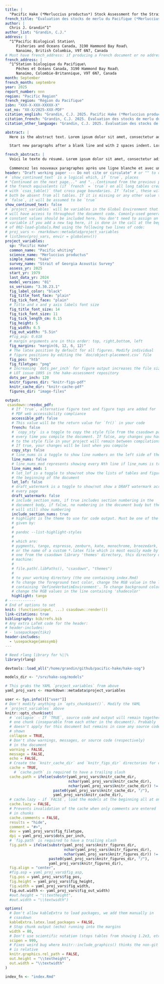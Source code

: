 ```yaml
---
title: |
  "Pacific Hake (*Merluccius productus*) Stock Assessment for the Strait of Georgia in 2025"
french_title: "Évaluation des stocks de merlu du Pacifique (*Merluccius productus*) dans le détroit de Georgia en 2025"
author: |
  Chris J. Grandin^1^
author_list: "Grandin, C.J."
address: |
  ^1^Pacific Biological Station\
     Fisheries and Oceans Canada, 3190 Hammond Bay Road\
     Nanaimo, British Columbia, V9T 6N7, Canada
# Must have french_address: if producing a French document or no address will appear
french_address: |
  ^1^Station biologique du Pacifique\
     Pêches et Océans Canada, 3190 Hammond Bay Road\
     Nanaimo, Colombie-Britannique, V9T 6N7, Canada
month: September
french_month: septembre
year: 2025
report_number: nnn
region: "Pacific Region"
french_region: "Région du Pacifique"
isbn: "XXX-X-XXX-XXXXX-X"
cat_no: "XX-X/2025-XXX-PDF"
citation_english: "Grandin, C.J. 2025. Pacific Hake (*Merluccius productus*) Stock Assessment for the Strait of Georgia in 2025. DFO Can. Sci. Advis. Sec. Res. Doc. 2025/nnn. iv + XX p."
citation_french: "Grandin, C.J. 2025. Évaluation des stocks de merlu du Pacifique (*Merluccius productus*) dans le détroit de Georgia en 2025. DFO Secr. can. des avis sci. du MPO. Doc. de rech 2025/nnn. iv + XX p."
citation_other_language: "Grandin, C.J. 2025. Évaluation des stocks de merlu du Pacifique (*Merluccius productus*) dans le détroit de Georgia en 2025. DFO Secr. can. des avis sci. du MPO. Doc. de rech 2025/nnn. iv + XX p."

abstract: |
  Here is the abstract text. Lorem ipsum dolor sit amet, consectetur adipisicing elit, sed do eiusmod tempor incididunt ut labore et dolore magna aliqua. Ut enim ad minim veniam, quis nostrud exercitation ullamco laboris nisi ut aliquip ex ea commodo consequat. Duis aute irure dolor in reprehenderit in voluptate velit esse cillum dolore eu fugiat nulla pariatur. Excepteur sint occaecat cupidatat non proident, sunt in culpa qui officia deserunt mollit anim id est laborum.

  Start new paragraphs after a blank line and with 2 spaces indent. Lorem ipsum dolor sit amet, consectetur adipisicing elit, sed do eiusmod tempor incididunt ut labore et dolore magna aliqua. Ut enim ad minim veniam, quis nostrud exercitation ullamco laboris nisi ut aliquip ex ea commodo consequat. Duis aute irure dolor in reprehenderit in voluptate velit esse cillum dolore eu fugiat nulla pariatur. Excepteur sint occaecat cupidatat non proident, sunt in culpa qui officia deserunt mollit anim id est laborum.

french_abstract: |
  Voici le texte du résumé. Lorem ipsum dolor sit amet, consectetur adipisicing elit, sed do eiusmod tempor incididunt ut labore et dolore magna aliqua. Ut enim ad minim veniam, quis nostrud exercitation ullamco laboris nisi ut aliquip ex ea commodo consequat. Duis aute irure dolor in reprehenderit in voluptate velit esse cillum dolore eu fugiat nulla pariatur. Excepteur sint occaecat cupidatat non proident, sunt in culpa qui officia deserunt mollit anim id est laborum.
  
  Commencez les nouveaux paragraphes après une ligne blanche et avec un retrait de 2 espaces. Lorem ipsum dolor sit amet, consectetur adipisicing elit, sed do eiusmod tempor incididunt ut labore et dolore magna aliqua. Ut enim ad minim veniam, quis nostrud exercitation ullamco laboris nisi ut aliquip ex ea commodo consequat. Duis aute irure dolor in reprehenderit in voluptate velit esse cillum dolore eu fugiat nulla pariatur. Excepteur sint occaecat cupidatat non proident, sunt in culpa qui officia deserunt mollit anim id est laborum.
header: "Draft working paper --- Do not cite or circulate" # or "" to omit
# `show_continued_text` is a logical which, if `true`, places
# "Continued on the next page..." and "...Continued from the previous page" or
# the french equivalents (if `french` = `true`) on all long tables created
# with `csas_table()` that cross page boundaries. If `false`, these will
# both be absent from all tables. If it is missing or any other value than
# `false`, it will be assumed to be `true`
show_continued_text: false
# `project_variables` will be variables in the Global Environment that you
# will have access to throughout the document code. Comonly-used general
# constant values should be included here. You don't need to assign an R
# variable if you add a new tag here, it is done in the call at the beginning
# of 002-load-globals.Rmd using the following two lines of code:
# proj_vars <- rmarkdown::metadata$project_variables
# list2env(proj_vars, envir = globalenv())
project_variables:
  sp: "Pacific Hake"
  common_name: "Pacific whiting"
  science_name: "Merluccius productus"
  simple_name: "hake"
  survey_name: "Strait of Georgia Acoustic Survey"
  assess_yr: 2025
  start_yr: 1979
  last_data_yr: 2024
  model_version: "01"
  ss_version: "3.30.23.1"
  fig_label_color: "black"
  fig_title_font_face: "plain"
  fig_tick_font_face: "plain"
  # Title and x and y axis labels font size
  fig_title_font_size: 14
  fig_tick_font_size: 11
  fig_tick_length_cm: 0.15
  fig_height: 5
  fig_width: 6.5
  fig_out_width: "5.5in"
  #fig_asp: 0.618
  # margin arguments are in this order: top, right,bottom, left
  fig_margins: "margin(6, 12, 6, 12)"
  # The latex position by default for all figures. Modify individual
  # figure positions by editing the `doc/object-placement.csv` file
  fig_pos: "htb"
  fig_filetype: "png"
  # Increasing `dots_per_inch` for figure output increases the file size a
  # LOT issue 1095 in the hake-assessment repository
  dots_per_inch: 120
  knitr_figures_dir: "knitr-figs-pdf"
  knitr_cache_dir: "knitr-cache-pdf"
  figures_dir: "image-files"

output:
 csasdown::resdoc_pdf:
   # If `true`, alternative figure text and figure tags are added for
   # PDF web accessibility compliance
   accessible_pdf: false
   # This value will be the return value for `fr()` in your code
   french: false
   # `copy_sty` is a toggle to copy the style file from the csasdown package
   # every time you compile the document. If false, any changes you have made
   # to the style file in your project will remain between compilations.
   # If true, your changes will be lost when you compile
   copy_sty: false
   # line_nums is a toggle to show line numbers on the left side of the page.
   line_nums: false
   # line_nums_mod represents showing every Nth line if line_nums is true
   line_nums_mod: 1
   # lot_lof is a toggle to show/not show the lists of tables and figures at
   # the beginning of the document
   lot_lof: false
   # draft_watermark is a toggle to show/not show a DRAFT watermark across
   # every page
   draft_watermark: false
   # include_section_nums, if true includes section numbering in the
   # document body, if false, no numbering in the document budy but the TOC
   # will still show numbering
   include_section_nums: true
   # highlight is the theme to use for code output. Must be one of the list
   # given by:
   #
   # pandoc --list-highlight-styles
   #
   # which are:
   # pygments, tango, espresso, zenburn, kate, monochrome, breezedark, haddock
   # or the name of a custom *.latex file which is most easily made by copying
   # one from the csasdown library 'themes' directory, this directory on your
   # machine:
   #
   # file.path(.libPaths(), "csasdown", "themes")
   #
   # to your working directory (the one containing index.Rmd)
   # To change the foreground text color, change the RGB value in the line
   # containing 'DefineVerbatimEnvironment'. To change background color,
   # change the RGB values in the line containing 'shadecolor'
   highlight: tango
# ------------
# End of options to set
knit: (function(input, ...) csasdown::render())
link-citations: true
bibliography: bib/refs.bib
# Any extra LaTeX code for the header:
# header-includes:
# - \usepackage{tikz}
header-includes:
  - \usepackage{amssymb}
---
```


```r

# Need rlang library for %||%
library(rlang)

devtools::load_all("/home/grandin/github/pacific-hake/hake-sog")

models_dir <- "/srv/hake-sog/models"

# This grabs the YAML `project_variables` from above
yaml_proj_vars <- rmarkdown::metadata$project_variables

user <- Sys.info()[["user"]]
# Don't modify anything in `opts_chunk$set()`. Modify the YAML
# `project_variables` above
knitr::opts_chunk$set(
  # `collapse` - If `TRUE`, source code and output will remain together in
  # one chunk (inseparable from each other in the document). Probably
  # doesn't apply for this document but remains in case any source code is
  # shown
  collapse = TRUE,
  # Don't show warnings, messages, or source code (respectively)
  # in the document
  warning = FALSE,
  message = FALSE,
  echo = FALSE,
  # Create the `knitr_cache_dir` and `knitr_figs_dir` directories for caching
  cache = TRUE,
    # `cache.path` is required to have a trailing slash
  cache.path = ifelse(substr(yaml_proj_vars$knitr_cache_dir,
                             nchar(yaml_proj_vars$knitr_cache_dir),
                             nchar(yaml_proj_vars$knitr_cache_dir)) != "/",
                      paste0(yaml_proj_vars$knitr_cache_dir, "/"),
                      yaml_proj_vars$knitr_cache_dir),
  # cache.lazy - if `FALSE`, load the models at the beginning all at once
  cache.lazy = FALSE,
  # Prevents invalidation of the cache when only comments are entered
  # in chunks
  cache.comments = FALSE,
  results = "hide",
  comment = "#>",
  dev = yaml_proj_vars$fig_filetype,
  dpi = yaml_proj_vars$dots_per_inch,
  # `fig.path` is required to have a trailing slash
  fig.path = ifelse(substr(yaml_proj_vars$knitr_figures_dir,
                           nchar(yaml_proj_vars$knitr_figures_dir),
                           nchar(yaml_proj_vars$knitr_figures_dir)) != "/",
                    paste0(yaml_proj_vars$knitr_figures_dir, "/"),
                    yaml_proj_vars$knitr_figures_dir),
  fig.align = "center",
  #fig.asp = yaml_proj_vars$fig_asp,
  fig.pos = yaml_proj_vars$fig_pos,
  fig.height = yaml_proj_vars$fig_height,
  fig.width = yaml_proj_vars$fig_width,
  fig.out.width <- yaml_proj_vars$fig_out_width)
  #out.height = "\\textheight",
  #out.width = "\\textwidth")

options(
  # Don't allow kableExtra to load packages, we add them manually in
  # csasdown
  kableExtra.latex.load_packages = FALSE,
  # Stop chunk output (echo) running into the margins
  width = 80,
  # Don't use scientific notation (stops tables from showing 1.2e3, etc.)
  scipen = 999,
  # Fixes weird bug where knitr::include_graphics() thinks the non-git folder
  # is relative
  knitr.graphics.rel_path = FALSE,
  out.height = "\\textheight",
  out.width = "\\textwidth"
)

index_fn <- "index.Rmd"
```

